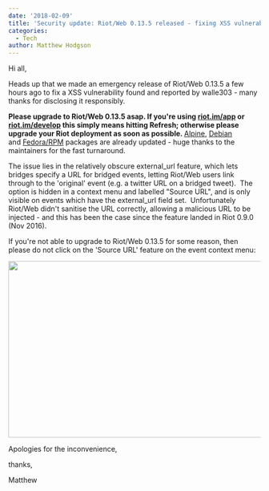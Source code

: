```yaml
---
date: '2018-02-09'
title: 'Security update: Riot/Web 0.13.5 released - fixing XSS vulnerability'
categories:
  - Tech
author: Matthew Hodgson
---
```


Hi all,

Heads up that we made an emergency release of Riot/Web 0.13.5 a few hours ago to fix a XSS vulnerability found and reported by walle303 - many thanks for disclosing it responsibly.

<strong>Please upgrade to Riot/Web 0.13.5 asap. If you're using <a href="https://riot.im/app">riot.im/app</a> or <a href="https://riot.im/develop">riot.im/develop</a> this simply means hitting Refresh; otherwise please upgrade your Riot deployment as soon as possible. </strong><a href="https://pkgs.alpinelinux.org/packages?name=riot-web&amp;branch=edge">Alpine</a>, <a href="https://riot.im/desktop">Debian</a> and <a href="https://github.com/taw00/riot-rpm">Fedora/RPM</a> packages are already updated - huge thanks to the maintainers for the fast turnaround.

The issue lies in the relatively obscure external_url feature, which lets bridges specify a URL for bridged events, letting Riot/Web users link through to the 'original' event (e.g. a twitter URL on a bridged tweet).  The option is hidden in a context menu and labelled "Source URL", and is only visible on events which have the external_url field set.  Unfortunately Riot/Web didn't sanitise the URL correctly, allowing a malicious URL to be injected - and this has been the case since the feature landed in Riot 0.9.0 (Nov 2016).

If you're not able to upgrade to Riot/Web 0.13.5 for some reason, then please do not click on the 'Source URL' feature on the event context menu:

<a href="https://matrix.org/blog/wp-content/uploads/2018/02/xss.png"><img class="aligncenter size-large wp-image-3001" src="https://matrix.org/blog/wp-content/uploads/2018/02/xss-1024x352.png" alt="" width="1024" height="352" /></a>

Apologies for the inconvenience,

thanks,

Matthew